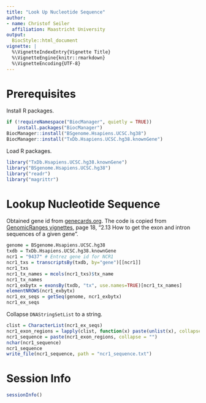 ```yaml
---
title: "Look Up Nucleotide Sequence"
author:
- name: Christof Seiler
  affiliation: Maastricht University
output:
  BiocStyle::html_document
vignette: |
  %\VignetteIndexEntry{Vignette Title}
  %\VignetteEngine{knitr::rmarkdown}
  %\VignetteEncoding{UTF-8}
---
```


# Prerequisites

Install R packages.

```r
if (!requireNamespace("BiocManager", quietly = TRUE))
    install.packages("BiocManager")
BiocManager::install("BSgenome.Hsapiens.UCSC.hg38")
BiocManager::install("TxDb.Hsapiens.UCSC.hg38.knownGene")
```

Load R packages.

```r
library("TxDb.Hsapiens.UCSC.hg38.knownGene")
library("BSgenome.Hsapiens.UCSC.hg38")
library("readr")
library("magrittr")
```

# Lookup Nucleotide Sequence

Obtained gene id from [genecards.org](https://www.genecards.org/cgi-bin/carddisp.pl?gene=NCR1). The code is copied from [GenomicRanges vignettes](http://bioconductor.org/packages/devel/bioc/vignettes/GenomicRanges/inst/doc/GenomicRangesHOWTOs.pdf), page 18, "2.13 How to get the exon and intron sequences of a given gene".

```r
genome = BSgenome.Hsapiens.UCSC.hg38
txdb = TxDb.Hsapiens.UCSC.hg38.knownGene
ncr1 = "9437" # Entrez gene id for NCR1
ncr1_txs = transcriptsBy(txdb, by="gene")[[ncr1]]
ncr1_txs
ncr1_tx_names = mcols(ncr1_txs)$tx_name
ncr1_tx_names
ncr1_exbytx = exonsBy(txdb, "tx", use.names=TRUE)[ncr1_tx_names]
elementNROWS(ncr1_exbytx)
ncr1_ex_seqs = getSeq(genome, ncr1_exbytx)
ncr1_ex_seqs
```

Collapse `DNAStringSetList` to a string.

```r
clist = CharacterList(ncr1_ex_seqs)
ncr1_exon_regions = lapply(clist, function(x) paste(unlist(x), collapse = ""))
ncr1_sequence = paste(ncr1_exon_regions, collapse = "")
nchar(ncr1_sequence)
ncr1_sequence
write_file(ncr1_sequence, path = "ncr1_sequence.txt")
```

# Session Info {.unnumbered}

```r
sessionInfo()
```
